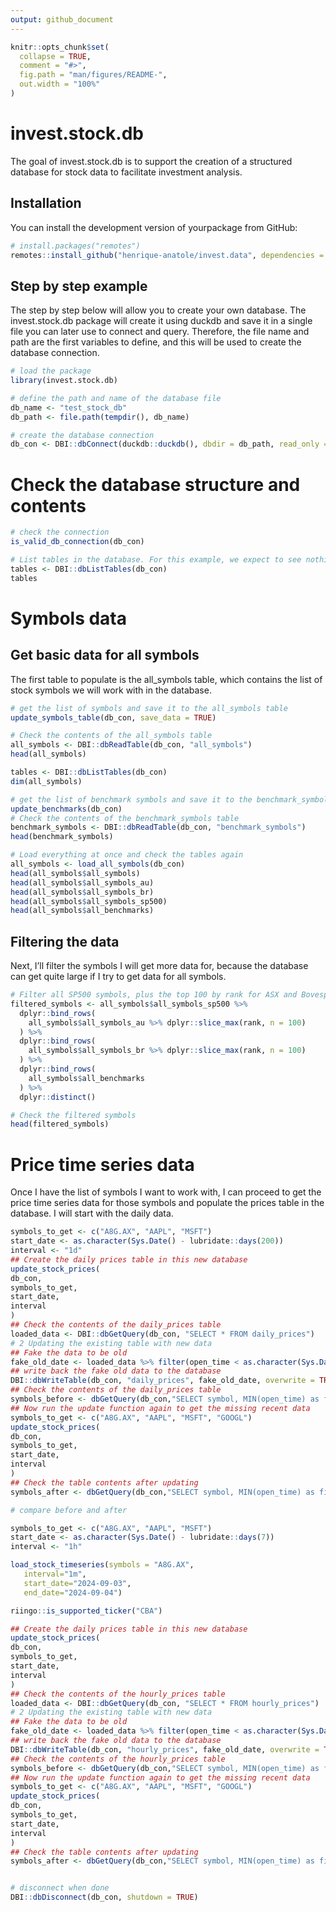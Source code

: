 ```yaml
---
output: github_document
---
```


<!-- README.md is generated from README.Rmd. Please edit that file -->

```r
knitr::opts_chunk$set(
  collapse = TRUE,
  comment = "#>",
  fig.path = "man/figures/README-",
  out.width = "100%"
)
```

# invest.stock.db

<!-- badges: start -->
<!-- badges: end -->

The goal of invest.stock.db is to support the creation of a structured database for stock data to facilitate investment analysis.

## Installation

You can install the development version of yourpackage from GitHub:

``` r
# install.packages("remotes")
remotes::install_github("henrique-anatole/invest.data", dependencies = TRUE)

```

## Step by step example

The step by step below will allow you to create your own database. The invest.stock.db package will create it using duckdb and save it in a single file you can later use to connect and query. Therefore, the file name and path are the first variables to define, and this will be used to create the database connection.

```r
# load the package
library(invest.stock.db)

# define the path and name of the database file
db_name <- "test_stock_db"
db_path <- file.path(tempdir(), db_name)

# create the database connection
db_con <- DBI::dbConnect(duckdb::duckdb(), dbdir = db_path, read_only = FALSE)

```

# Check the database structure and contents
```r
# check the connection
is_valid_db_connection(db_con)

# List tables in the database. For this example, we expect to see nothing as we have not populated it yet.
tables <- DBI::dbListTables(db_con)
tables
```

# Symbols data

## Get basic data for all symbols

The first table to populate is the all_symbols table, which contains the list of stock symbols we will work with in the database. 

```r

# get the list of symbols and save it to the all_symbols table
update_symbols_table(db_con, save_data = TRUE)

# Check the contents of the all_symbols table
all_symbols <- DBI::dbReadTable(db_con, "all_symbols")
head(all_symbols)

tables <- DBI::dbListTables(db_con)
dim(all_symbols)

# get the list of benchmark symbols and save it to the benchmark_symbols table
update_benchmarks(db_con)
# Check the contents of the benchmark_symbols table
benchmark_symbols <- DBI::dbReadTable(db_con, "benchmark_symbols")
head(benchmark_symbols)

# Load everything at once and check the tables again
all_symbols <- load_all_symbols(db_con)
head(all_symbols$all_symbols)
head(all_symbols$all_symbols_au)
head(all_symbols$all_symbols_br)
head(all_symbols$all_symbols_sp500)
head(all_symbols$all_benchmarks)
```

## Filtering the data

Next, I'll filter the symbols I will get more data for, because the database can get quite large if I try to get data for all symbols. 

```r
# Filter all SP500 symbols, plus the top 100 by rank for ASX and Bovespa
filtered_symbols <- all_symbols$all_symbols_sp500 %>% 
  dplyr::bind_rows(
    all_symbols$all_symbols_au %>% dplyr::slice_max(rank, n = 100)
  ) %>%
  dplyr::bind_rows(
    all_symbols$all_symbols_br %>% dplyr::slice_max(rank, n = 100)
  ) %>% 
  dplyr::bind_rows(
    all_symbols$all_benchmarks
  ) %>% 
  dplyr::distinct()

# Check the filtered symbols
head(filtered_symbols)

```

# Price time series data

Once I have the list of symbols I want to work with, I can proceed to get the price time series data for those symbols and populate the prices table in the database. I will start with the daily data.

```r

symbols_to_get <- c("A8G.AX", "AAPL", "MSFT")
start_date <- as.character(Sys.Date() - lubridate::days(200))
interval <- "1d"
## Create the daily prices table in this new database
update_stock_prices(
db_con,
symbols_to_get,
start_date,
interval
)
## Check the contents of the daily_prices table
loaded_data <- DBI::dbGetQuery(db_con, "SELECT * FROM daily_prices")
# 2 Updating the existing table with new data
## Fake the data to be old
fake_old_date <- loaded_data %>% filter(open_time < as.character(Sys.Date() - 30))
## write back the fake old data to the database
DBI::dbWriteTable(db_con, "daily_prices", fake_old_date, overwrite = TRUE)
## Check the contents of the daily_prices table
symbols_before <- dbGetQuery(db_con,"SELECT symbol, MIN(open_time) as first_date, MAX(open_time) as last_date FROM daily_prices GROUP BY symbol")
## Now run the update function again to get the missing recent data
symbols_to_get <- c("A8G.AX", "AAPL", "MSFT", "GOOGL")
update_stock_prices(
db_con,
symbols_to_get,
start_date,
interval
)
## Check the table contents after updating
symbols_after <- dbGetQuery(db_con,"SELECT symbol, MIN(open_time) as first_date, MAX(open_time) as last_date FROM daily_prices GROUP BY symbol")

# compare before and after

```


```r

symbols_to_get <- c("A8G.AX", "AAPL", "MSFT")
start_date <- as.character(Sys.Date() - lubridate::days(7))
interval <- "1h"

load_stock_timeseries(symbols = "A8G.AX",
   interval="1m",
   start_date="2024-09-03",
   end_date="2024-09-04")

riingo::is_supported_ticker("CBA")

## Create the daily prices table in this new database
update_stock_prices(
db_con,
symbols_to_get,
start_date,
interval
)
## Check the contents of the hourly_prices table
loaded_data <- DBI::dbGetQuery(db_con, "SELECT * FROM hourly_prices")
# 2 Updating the existing table with new data
## Fake the data to be old
fake_old_date <- loaded_data %>% filter(open_time < as.character(Sys.Date() - 4))
## write back the fake old data to the database
DBI::dbWriteTable(db_con, "hourly_prices", fake_old_date, overwrite = TRUE)
## Check the contents of the hourly_prices table
symbols_before <- dbGetQuery(db_con,"SELECT symbol, MIN(open_time) as first_date, MAX(open_time) as last_date FROM hourly_prices GROUP BY symbol")
## Now run the update function again to get the missing recent data
symbols_to_get <- c("A8G.AX", "AAPL", "MSFT", "GOOGL")
update_stock_prices(
db_con,
symbols_to_get,
start_date,
interval
)
## Check the table contents after updating
symbols_after <- dbGetQuery(db_con,"SELECT symbol, MIN(open_time) as first_date, MAX(open_time) as last_date FROM hourly_prices GROUP BY symbol")


# disconnect when done
DBI::dbDisconnect(db_con, shutdown = TRUE)

```






